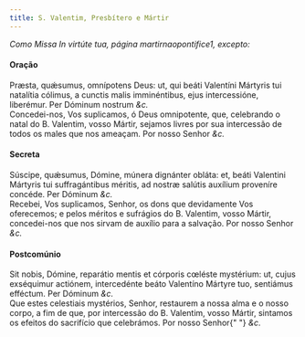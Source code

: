 ```yaml
---
title: S. Valentim, Presbítero e Mártir
---
```


<em>Como Missa In virtúte tua, página martirnaopontifice1, excepto:</em>

<h4 class="text-center">Oração</h4>
<div class="container-fluid">
  <div class="row">
    <div class="col-6 dropcaps text-justify">
      Præsta, quǽsumus, omnípotens Deus: ut, qui beáti Valentíni Mártyris tui
      natalítia cólimus, a cunctis malis imminéntibus, ejus intercessióne,
      liberémur. Per Dóminum nostrum <em>&c.</em>
    </div>
    <div class="col-6 dropcaps text-justify">
      Concedei-nos, Vos suplicamos, ó Deus omnipotente, que, celebrando o natal
      do B. Valentim, vosso Mártir, sejamos livres por sua intercessão de todos
      os males que nos ameaçam. Por nosso Senhor <em>&c.</em>
    </div>
  </div>
</div>

<h4 class="text-center">Secreta</h4>
<div class="container-fluid">
  <div class="row">
    <div class="col-6 dropcaps text-justify">
      Súscipe, quǽsumus, Dómine, múnera dignánter obláta: et, beáti Valentini
      Mártyris tui suffragántibus méritis, ad nostræ salútis auxílium proveníre
      concéde. Per Dóminum <em>&c.</em>
    </div>
    <div class="col-6 dropcaps text-justify">
      Recebei, Vos suplicamos, Senhor, os dons que devidamente Vos oferecemos; e
      pelos méritos e sufrágios do B. Valentim, vosso Mártir, concedei-nos que
      nos sirvam de auxílio para a salvação. Por nosso Senhor <em>&c.</em>
    </div>
  </div>
</div>

<h4 class="text-center">Postcomúnio</h4>
<div class="container-fluid">
  <div class="row">
    <div class="col-6 dropcaps text-justify">
      Sit nobis, Dómine, reparátio mentis et córporis cœléste mystérium: ut,
      cujus exséquimur actiónem, intercedénte beáto Valentíno Mártyre tuo,
      sentiámus efféctum. Per Dóminum <em>&c.</em>
    </div>
    <div class="col-6 dropcaps text-justify">
      Que estes celestiais mystérios, Senhor, restaurem a nossa alma e o nosso
      corpo, a fim de que, por intercessão do B. Valentim, vosso Mártir,
      sintamos os efeitos do sacrifício que celebrámos. Por nosso Senhor{" "}
      <em>&c.</em>
    </div>
  </div>
</div>
